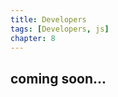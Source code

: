 ```yaml
---
title: Developers
tags: [Developers, js]
chapter: 8
---
```


<!-- This section is about noteworthy people and podcasts in the developer community. -->

## coming soon...
